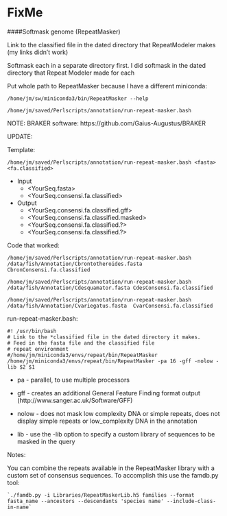 # FixMe






####Softmask genome (RepeatMasker)

Link to the classified file in the dated directory that RepeatModeler makes
(my links didn’t work)

Softmask each in a separate directory first.
I did softmask in the dated directory that Repeat Modeler made for each  

Put whole path to RepeatMasker because I have a different miniconda:

```
/home/jm/sw/miniconda3/bin/RepeatMasker --help	

/home/jm/saved/Perlscripts/annotation/run-repeat-masker.bash
```


NOTE: BRAKER software:
https://github.com/Gaius-Augustus/BRAKER

UPDATE:

Template:

```
/home/jm/saved/Perlscripts/annotation/run-repeat-masker.bash <fasta> <fa.classified>
```

+ Input
    + <YourSeq.fasta>
    + <YourSeq.consensi.fa.classified>
    
+ Output
    + <YourSeq.consensi.fa.classified.gff>
    + <YourSeq.consensi.fa.classified.masked>
    + <YourSeq.consensi.fa.classified.?>
    + <YourSeq.consensi.fa.classified.?>


Code that worked:

```
/home/jm/saved/Perlscripts/annotation/run-repeat-masker.bash /data/fish/Annotation/Cbrontotheroides.fasta CbronConsensi.fa.classified
```

```
/home/jm/saved/Perlscripts/annotation/run-repeat-masker.bash /data/fish/Annotation/Cdesquamator.fasta CdesConsensi.fa.classified
```

```
/home/jm/saved/Perlscripts/annotation/run-repeat-masker.bash /data/fish/Annotation/Cvariegatus.fasta  CvarConsensi.fa.classified
```

run-repeat-masker.bash:

```
#! /usr/bin/bash
# Link to the *classified file in the dated directory it makes.
# Feed in the fasta file and the classified file
# repeat environment
#/home/jm/miniconda3/envs/repeat/bin/RepeatMasker
/home/jm/miniconda3/envs/repeat/bin/RepeatMasker -pa 16 -gff -nolow -lib $2 $1
```

+ pa - parallel, to use multiple processors

+ gff - creates an additional General Feature Finding format output (http://www.sanger.ac.uk/Software/GFF)

+ nolow - does not mask low complexity DNA or simple repeats, does not display simple repeats or low_complexity DNA in the annotation

+ lib - use the -lib option to specify a custom library of sequences to be masked in the query

Notes:

You can combine the repeats available in the RepeatMasker library  with a custom set of consensus sequences.  To accomplish this use the famdb.py tool:

```
`./famdb.py -i Libraries/RepeatMaskerLib.h5 families --format fasta_name --ancestors --descendants 'species name' --include-class-in-name`
```
